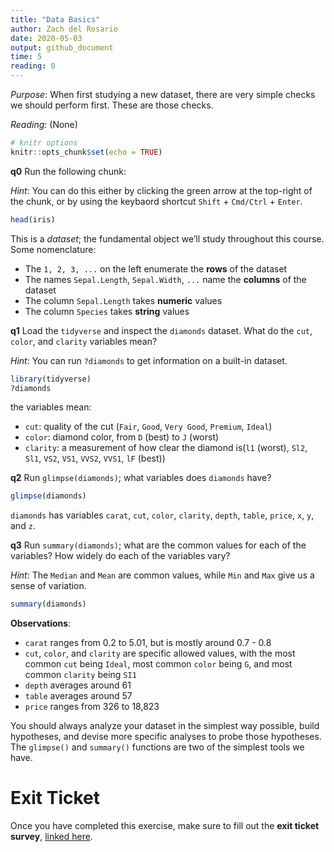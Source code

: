 ```yaml
---
title: "Data Basics"
author: Zach del Rosario
date: 2020-05-03
output: github_document
time: 5
reading: 0
---
```


*Purpose*: When first studying a new dataset, there are very simple checks we
should perform first. These are those checks.

*Reading*: (None)

```r
# knitr options
knitr::opts_chunk$set(echo = TRUE)
```

__q0__ Run the following chunk:

*Hint*: You can do this either by clicking the green arrow at the top-right of
the chunk, or by using the keybaord shortcut `Shift` + `Cmd/Ctrl` + `Enter`.

```r
head(iris)
```

This is a *dataset*; the fundamental object we'll study throughout this course.
Some nomenclature:

- The `1, 2, 3, ...` on the left enumerate the **rows** of the dataset
- The names `Sepal.Length`, `Sepal.Width`, `...` name the **columns** of the dataset
- The column `Sepal.Length` takes **numeric** values
- The column `Species` takes **string** values

__q1__ Load the `tidyverse` and inspect the `diamonds` dataset. What do the
`cut`, `color`, and `clarity` variables mean?

*Hint*: You can run `?diamonds` to get information on a built-in dataset.

```r
library(tidyverse)
?diamonds
```
<!-- answer-begin -->
the variables mean:
  
  - `cut`: quality of the cut (`Fair`, `Good`, `Very Good`, `Premium`, `Ideal`)
  - `color`: diamond color, from `D` (best) to `J` (worst)
  - `clarity`: a measurement of how clear the diamond is(`l1` (worst), `Sl2`, `Sl1`, `VS2`, `VS1`, `VVS2`, `VVS1`, `lF` (best))
<!-- answer-end -->

__q2__ Run `glimpse(diamonds)`; what variables does `diamonds` have?

```r
glimpse(diamonds)
```
<!-- answer-begin -->
`diamonds` has variables `carat`, `cut`, `color`, `clarity`, `depth`, `table`, `price`, `x`, `y`, and `z`.
<!-- answer-end -->

__q3__ Run `summary(diamonds)`; what are the common values for each of the
variables? How widely do each of the variables vary?

*Hint*: The `Median` and `Mean` are common values, while `Min` and `Max` give us
a sense of variation.

```r
summary(diamonds)
```

**Observations**:

- `carat` ranges from 0.2 to 5.01, but is mostly around 0.7 -  0.8
- `cut`, `color`, and `clarity` are specific allowed values, with the most common `cut` being `Ideal`, most common `color` being `G`, and most common `clarity` being `SI1`
- `depth` averages around 61
- `table` averages around 57
- `price` ranges from 326 to 18,823

You should always analyze your dataset in the simplest way possible, build
hypotheses, and devise more specific analyses to probe those hypotheses. The
`glimpse()` and `summary()` functions are two of the simplest tools we have.

<!-- include-exit-ticket -->
# Exit Ticket
<!-- -------------------------------------------------- -->

Once you have completed this exercise, make sure to fill out the **exit ticket survey**, [linked here](https://docs.google.com/forms/d/e/1FAIpQLSeuq2LFIwWcm05e8-JU84A3irdEL7JkXhMq5Xtoalib36LFHw/viewform?usp=pp_url&entry.693978880=e-data00-basics-assignment.Rmd).
